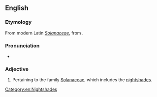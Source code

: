 ==English==

===Etymology===
From modern Latin ''[[Solanaceae]]'', from {{der|en|la|solanum||nightshade}}.

===Pronunciation===
* {{IPA|/sɒləˈneɪʃəs/|lang=en}}

===Adjective===
{{en-adj}}

# {{lb|en|botany}} Pertaining to the family [[Solanaceae]], which includes the [[nightshades]].

[[Category:en:Nightshades]]